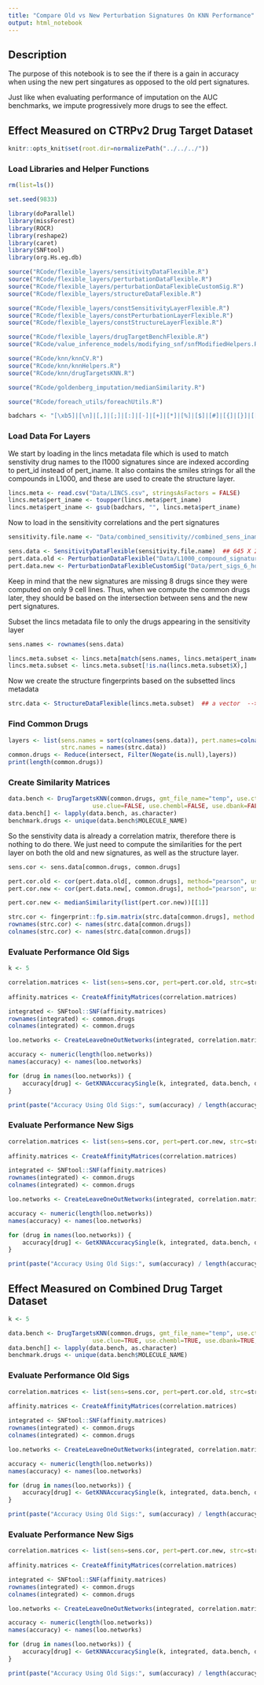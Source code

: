 ```yaml
---
title: "Compare Old vs New Perturbation Signatures On KNN Performance"
output: html_notebook
---
```


## Description

The purpose of this notebook is to see the if there is a gain in accuracy when using the new pert singatures as opposed to the old pert signatures.

Just like when evaluating performance of imputation on the AUC benchmarks, we impute progressively more drugs to see the effect.

## Effect Measured on CTRPv2 Drug Target Dataset

```r
knitr::opts_knit$set(root.dir=normalizePath("../../../"))
```

### Load Libraries and Helper Functions

```r
rm(list=ls())

set.seed(9833)

library(doParallel)
library(missForest)
library(ROCR)
library(reshape2)
library(caret)
library(SNFtool)
library(org.Hs.eg.db)

source("RCode/flexible_layers/sensitivityDataFlexible.R")
source("RCode/flexible_layers/perturbationDataFlexible.R")
source("RCode/flexible_layers/perturbationDataFlexibleCustomSig.R")
source("RCode/flexible_layers/structureDataFlexible.R")

source("RCode/flexible_layers/constSensitivityLayerFlexible.R")
source("RCode/flexible_layers/constPerturbationLayerFlexible.R")
source("RCode/flexible_layers/constStructureLayerFlexible.R")

source("RCode/flexible_layers/drugTargetBenchFlexible.R")
source("RCode/value_inference_models/modifying_snf/snfModifiedHelpers.R")

source("RCode/knn/knnCV.R")
source("RCode/knn/knnHelpers.R")
source("RCode/knn/drugTargetsKNN.R")

source("RCode/goldenberg_imputation/medianSimilarity.R")

source("RCode/foreach_utils/foreachUtils.R")

badchars <- "[\xb5]|[\n]|[,]|[;]|[:]|[-]|[+]|[*]|[%]|[$]|[#]|[{]|[}]|[[]|[]]|[|]|[\\^]|[/]|[\\]|[.]|[_]|[ ]"
```

### Load Data For Layers

We start by loading in the lincs metadata file which is used to match senstivity drug names to the l1000 signatures since are indexed according to pert_id instead of pert_iname. It also contains the smiles strings for all the compounds in L1000, and these are used to create the structure layer.

```r
lincs.meta <- read.csv("Data/LINCS.csv", stringsAsFactors = FALSE)
lincs.meta$pert_iname <- toupper(lincs.meta$pert_iname)
lincs.meta$pert_iname <- gsub(badchars, "", lincs.meta$pert_iname)
```

Now to load in the sensitivity correlations and the pert signatures

```r
sensitivity.file.name <- "Data/combined_sensitivity//combined_sens_iname_replaced.RData"

sens.data <- SensitivityDataFlexible(sensitivity.file.name)  ## 645 X 239
pert.data.old <- PerturbationDataFlexible("Data/L1000_compound_signatures.RData", lincs.meta)  ## 978 X 23
pert.data.new <- PerturbationDataFlexibleCustomSig("Data/pert_sigs_6_hour/pert_features_full.RData")

```

Keep in mind that the new signatures are missing 8 drugs since they were computed on only 9 cell lines. Thus, when we compute the common drugs later, they should be based on the intersection between sens and the new pert signatures.

Subset the lincs metadata file to only the drugs appearing in the sensitivity layer

```r
sens.names <- rownames(sens.data)

lincs.meta.subset <- lincs.meta[match(sens.names, lincs.meta$pert_iname),]
lincs.meta.subset <- lincs.meta.subset[!is.na(lincs.meta.subset$X),]
```


Now we create the structure fingerprints based on the subsetted lincs metadata

```r
strc.data <- StructureDataFlexible(lincs.meta.subset)  ## a vector  --> 239 elemnts
```

### Find Common Drugs

```r
layers <- list(sens.names = sort(colnames(sens.data)), pert.names=colnames(pert.data.new),
               strc.names = names(strc.data))
common.drugs <- Reduce(intersect, Filter(Negate(is.null),layers))
print(length(common.drugs))
```

### Create Similarity Matrices

```r
data.bench <- DrugTargetsKNN(common.drugs, gmt_file_name="temp", use.ctrpv2=TRUE,
                        use.clue=FALSE, use.chembl=FALSE, use.dbank=FALSE, use.dtc=FALSE)
data.bench[] <- lapply(data.bench, as.character)
benchmark.drugs <- unique(data.bench$MOLECULE_NAME)
```

So the senstivity data is already a correlation matrix, therefore there is nothing to do there. We just need to compute the similarities for the pert layer on both the old and new signatures, as well as the structure layer.

```r
sens.cor <- sens.data[common.drugs, common.drugs]

pert.cor.old <- cor(pert.data.old[, common.drugs], method="pearson", use="pairwise.complete.obs")
pert.cor.new <- cor(pert.data.new[, common.drugs], method="pearson", use="pairwise.complete.obs")

pert.cor.new <- medianSimilarity(list(pert.cor.new))[[1]]

strc.cor <- fingerprint::fp.sim.matrix(strc.data[common.drugs], method = "tanimoto")
rownames(strc.cor) <- names(strc.data[common.drugs])
colnames(strc.cor) <- names(strc.data[common.drugs])
```


### Evaluate Performance Old Sigs

```r
k <- 5
```


```r
correlation.matrices <- list(sens=sens.cor, pert=pert.cor.old, strc=strc.cor)
    
affinity.matrices <- CreateAffinityMatrices(correlation.matrices)

integrated <- SNFtool::SNF(affinity.matrices)
rownames(integrated) <- common.drugs
colnames(integrated) <- common.drugs

```

```r
loo.networks <- CreateLeaveOneOutNetworks(integrated, correlation.matrices, common.drugs, data.bench)

accuracy <- numeric(length(loo.networks))
names(accuracy) <- names(loo.networks)

for (drug in names(loo.networks)) {
    accuracy[drug] <- GetKNNAccuracySingle(k, integrated, data.bench, drug)
}

print(paste("Accuracy Using Old Sigs:", sum(accuracy) / length(accuracy), sep=" "))
```

### Evaluate Performance New Sigs

```r
correlation.matrices <- list(sens=sens.cor, pert=pert.cor.new, strc=strc.cor)
    
affinity.matrices <- CreateAffinityMatrices(correlation.matrices)

integrated <- SNFtool::SNF(affinity.matrices)
rownames(integrated) <- common.drugs
colnames(integrated) <- common.drugs
```

```r
loo.networks <- CreateLeaveOneOutNetworks(integrated, correlation.matrices, common.drugs, data.bench)

accuracy <- numeric(length(loo.networks))
names(accuracy) <- names(loo.networks)

for (drug in names(loo.networks)) {
    accuracy[drug] <- GetKNNAccuracySingle(k, integrated, data.bench, drug)
}

print(paste("Accuracy Using Old Sigs:", sum(accuracy) / length(accuracy), sep=" "))
```

## Effect Measured on Combined Drug Target Dataset

```r
k <- 5
```


```r
data.bench <- DrugTargetsKNN(common.drugs, gmt_file_name="temp", use.ctrpv2=TRUE,
                        use.clue=TRUE, use.chembl=TRUE, use.dbank=TRUE, use.dtc=FALSE)
data.bench[] <- lapply(data.bench, as.character)
benchmark.drugs <- unique(data.bench$MOLECULE_NAME)
```

### Evaluate Performance Old Sigs

```r
correlation.matrices <- list(sens=sens.cor, pert=pert.cor.old, strc=strc.cor)
    
affinity.matrices <- CreateAffinityMatrices(correlation.matrices)

integrated <- SNFtool::SNF(affinity.matrices)
rownames(integrated) <- common.drugs
colnames(integrated) <- common.drugs
```

```r
loo.networks <- CreateLeaveOneOutNetworks(integrated, correlation.matrices, common.drugs, data.bench)

accuracy <- numeric(length(loo.networks))
names(accuracy) <- names(loo.networks)

for (drug in names(loo.networks)) {
    accuracy[drug] <- GetKNNAccuracySingle(k, integrated, data.bench, drug)
}

print(paste("Accuracy Using Old Sigs:", sum(accuracy) / length(accuracy), sep=" "))
```

### Evaluate Performance New Sigs

```r
correlation.matrices <- list(sens=sens.cor, pert=pert.cor.new, strc=strc.cor)
    
affinity.matrices <- CreateAffinityMatrices(correlation.matrices)

integrated <- SNFtool::SNF(affinity.matrices)
rownames(integrated) <- common.drugs
colnames(integrated) <- common.drugs
```

```r
loo.networks <- CreateLeaveOneOutNetworks(integrated, correlation.matrices, common.drugs, data.bench)

accuracy <- numeric(length(loo.networks))
names(accuracy) <- names(loo.networks)

for (drug in names(loo.networks)) {
    accuracy[drug] <- GetKNNAccuracySingle(k, integrated, data.bench, drug)
}

print(paste("Accuracy Using Old Sigs:", sum(accuracy) / length(accuracy), sep=" "))
```